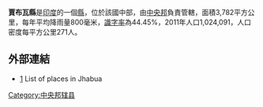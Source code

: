 '''賈布瓦縣'''是[[印度|印度]]的一個[[縣|縣]]，位於該國中部，由[[中央邦|中央邦]]負責管轄，面積3,782平方公里，每年平均降雨量800毫米，[[識字率|識字率]]為44.45%，2011年人口1,024,091，人口密度每平方公里271人。

==外部連結==
*[https://web.archive.org/web/20150318141737/http://www.onefivenine.com/india/villag/Jhabua] List of places in Jhabua

{{coord|22.7667|N|74.6|E|type:adm3rd_source:itwiki|display=title}}

{{印度行政区划小作品}}
[[Category:中央邦辖县|Category:中央邦辖县]]
